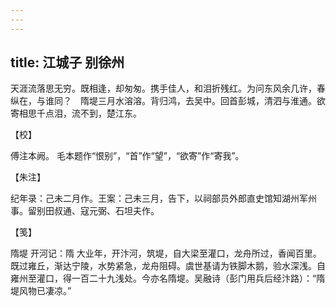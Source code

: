 ```yaml
---
---
---
```

title: 江城子 别徐州
---







天涯流落思无穷。既相逢，却匆匆。携手佳人，和泪折残红。为问东风余几许，春纵在，与谁同？　隋堤三月水溶溶。背归鸿，去吴中。回首彭城，清泗与淮通。欲寄相思千点泪，流不到，楚江东。





【校】


傅注本阙。 毛本题作“恨别”，“首”作“望”，“欲寄”作“寄我”。





【朱注】


纪年录：己未二月作。王案：己未三月，告下，以祠部员外郎直史馆知湖州军州事。留别田叔通、寇元弼、石坦夫作。





【笺】


隋堤 开河记：隋 大业年，开汴河，筑堤，自大梁至灌口，龙舟所过，香闻百里。既过雍丘，渐达宁陵，水势紧急，龙舟阻碍。虞世基请为铁脚木鹅，验水深浅。自雍州至灌口，得一百二十九浅处。今亦名隋堤。吴融诗（彭门用兵后经汴路）：“隋堤风物已凄凉。”